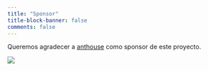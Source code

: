 ```yaml
---
title: "Sponsor"
title-block-banner: false
comments: false
---
```


Queremos agradecer a [anthouse](https://anthouse.es/es/) como sponsor de este proyecto.

![](img/anthouse_crop.jpg){fig-align="center"}
